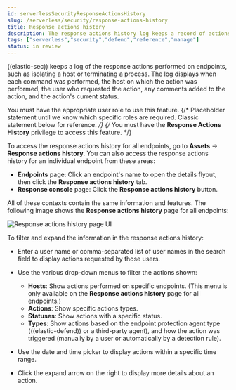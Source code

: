 ```yaml
---
id: serverlessSecurityResponseActionsHistory
slug: /serverless/security/response-actions-history
title: Response actions history
description: The response actions history log keeps a record of actions taken on endpoints.
tags: ["serverless","security","defend","reference","manage"]
status: in review
---
```


<DocBadge template="technical preview" />
<div id="response-actions-history"></div>

((elastic-sec)) keeps a log of the <DocLink id="serverlessSecurityResponseActions">response actions</DocLink> performed on endpoints, such as isolating a host or terminating a process. The log displays when each command was performed, the host on which the action was performed, the user who requested the action, any comments added to the action, and the action's current status.

<DocCallOut title="Requirement">

You must have the appropriate user role to use this feature.
{/* Placeholder statement until we know which specific roles are required. Classic statement below for reference. */}
{/* You must have the **Response Actions History** <DocLink id="serverlessSecurityEndpointManagementReq">privilege</DocLink> to access this feature. */}

</DocCallOut>

To access the response actions history for all endpoints, go to **Assets** → **Response actions history**. You can also access the response actions history for an individual endpoint from these areas:

* **Endpoints** page: Click an endpoint's name to open the details flyout, then click the **Response actions history** tab.
* **Response console** page: Click the **Response actions history** button.

All of these contexts contain the same information and features. The following image shows the **Response actions history** page for all endpoints:

![Response actions history page UI](../images/response-actions-history/-management-admin-response-actions-history-page.png)

To filter and expand the information in the response actions history:

* Enter a user name or comma-separated list of user names in the search field to display actions requested by those users.

* Use the various drop-down menus to filter the actions shown:

    * **Hosts**: Show actions performed on specific endpoints. (This menu is only available on the **Response actions history** page for all endpoints.)
    * **Actions**: Show specific actions types.
    * **Statuses**: Show actions with a specific status.
    * **Types**: Show actions based on the endpoint protection agent type (((elastic-defend)) or a third-party agent), and how the action was triggered (manually by a user or automatically by a detection rule).

* Use the date and time picker to display actions within a specific time range.
* Click the expand arrow on the right to display more details about an action.

